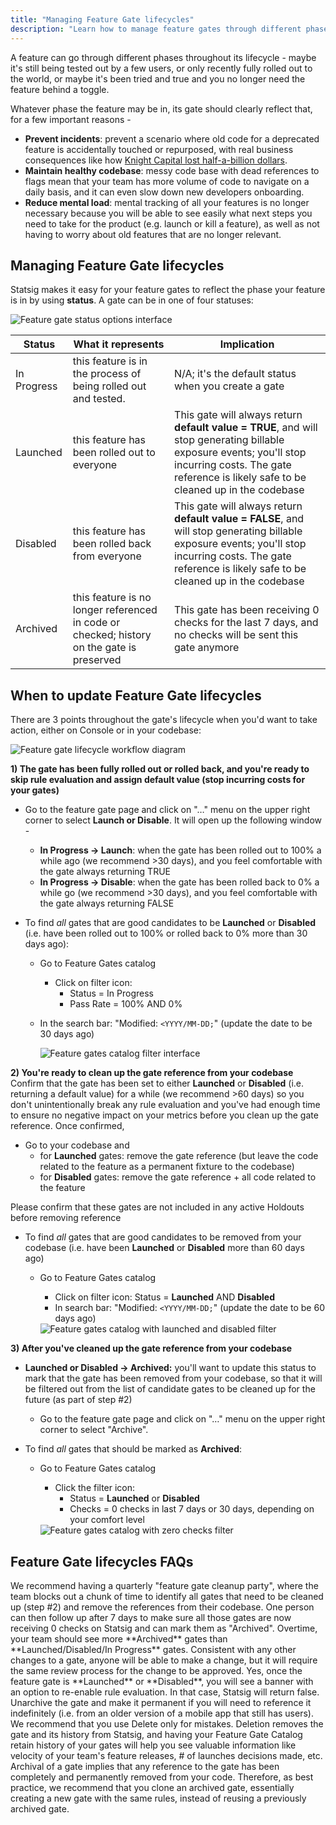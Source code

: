 ```yaml
---
title: "Managing Feature Gate lifecycles"
description: "Learn how to manage feature gates through different phases of their lifecycle - from testing to full rollout to cleanup and archival."
---
```


A feature can go through different phases throughout its lifecycle - maybe it's still being tested out by a few users, or only recently fully rolled out to the world, or maybe it's been tried and true and you no longer need the feature behind a toggle.

Whatever phase the feature may be in, its gate should clearly reflect that, for a few important reasons -

- **Prevent incidents**: prevent a scenario where old code for a deprecated feature is accidentally touched or repurposed, with real business consequences like how [Knight Capital lost half-a-billion dollars](https://www.statsig.com/blog/lose-half-a-billion-dollars-with-bad-feature-flags-knight-capital).
- **Maintain healthy codebase**: messy code base with dead references to flags mean that your team has more volume of code to navigate on a daily basis, and it can even slow down new developers onboarding.
- **Reduce mental load**: mental tracking of all your features is no longer necessary because you will be able to see easily what next steps you need to take for the product (e.g. launch or kill a feature), as well as not having to worry about old features that are no longer relevant.

## Managing Feature Gate lifecycles

Statsig makes it easy for your feature gates to reflect the phase your feature is in by using **status**. A gate can be in one of four statuses:

<Frame>
  <img src="https://user-images.githubusercontent.com/120431069/216169028-44ca6ce1-1300-44b6-9156-55ea52cd85ea.png" alt="Feature gate status options interface" />
</Frame>


| Status | What it represents | Implication |
|-------------|-----------------------|---------|
|   In Progress   | this feature is in the process of being rolled out and tested. | N/A; it's the default status when you create a gate |
|   Launched   |  this feature has been rolled out to everyone | This gate will always return **default value = TRUE**, and will stop generating billable exposure events; you'll stop incurring costs. The gate reference is likely safe to be cleaned up in the codebase |
|   Disabled         | this feature has been rolled back from everyone  | This gate will always return **default value = FALSE**, and will stop generating billable exposure events; you'll stop incurring costs. The gate reference is likely safe to be cleaned up in the codebase |
|   Archived    | this feature is no longer referenced in code or checked; history on the gate is preserved | This gate has been receiving 0 checks for the last 7 days, and no checks will be sent this gate anymore |


## When to update Feature Gate lifecycles

There are 3 points throughout the gate's lifecycle when you'd want to take action, either on Console or in your codebase:

<Frame>
  <img src="https://user-images.githubusercontent.com/120431069/216169769-23062719-92da-4ae5-a437-935b2ef5b05c.png" alt="Feature gate lifecycle workflow diagram" />
</Frame>


**1) The gate has been fully rolled out or rolled back, and you're ready to skip rule evaluation and assign default value (stop incurring costs for your gates)**

  - Go to the feature gate page and click on "…" menu on the upper right corner to select **Launch or Disable**. It will open up the following window -
    - **In Progress → Launch**: when the gate has been rolled out to 100% a while ago (we recommend >30 days), and you feel comfortable with the gate always returning TRUE
    - **In Progress → Disable**: when the gate has been rolled back to 0% a while go (we recommend >30 days), and you feel comfortable with the gate always returning FALSE


  - To find _all_ gates that are good candidates to be **Launched** or **Disabled** (i.e. have been rolled out to 100% or rolled back to 0% more than 30 days ago):
    - Go to Feature Gates catalog
      - Click on filter icon:
        - Status = In Progress
        - Pass Rate = 100% AND 0%
    - In the search bar: "Modified: `<YYYY/MM-DD;`" (update the date to be 30 days ago)

      <Frame>
        <img src="https://user-images.githubusercontent.com/120431069/216164917-85a7da7a-2ee6-4ba5-8ca6-c6ced99516ee.png" alt="Feature gates catalog filter interface" />
      </Frame>

**2) You're ready to clean up the gate reference from your codebase**
Confirm that the gate has been set to either **Launched** or **Disabled** (i.e. returning a default value) for a while (we recommend >60 days) so you don't unintentionally break any rule evaluation and you've had enough time to ensure no negative impact on your metrics before you clean up the gate reference. Once confirmed,

  - Go to your codebase and
    - for **Launched** gates: remove the gate reference (but leave the code related to the feature as a permanent fixture to the codebase)
    - for **Disabled** gates: remove the gate reference + all code related to the feature

<Note>
Please confirm that these gates are not included in any active Holdouts before removing reference
</Note>

  - To find *all* gates that are good candidates to be removed from your codebase (i.e. have been **Launched** or **Disabled** more than 60 days ago)
    - Go to Feature Gates catalog
      - Click on filter icon: Status = **Launched** AND **Disabled**
      - In search bar: "Modified: `<YYYY/MM-DD;`" (update the date to be 60 days ago)

      <Frame>
        <img src="https://user-images.githubusercontent.com/120431069/216166227-7e36df55-f540-4c74-a899-e0bfdfb808f6.png" alt="Feature gates catalog with launched and disabled filter" />
      </Frame>


**3) After you've cleaned up the gate reference from your codebase**

- **Launched or Disabled → Archived:** you'll want to update this status to mark that the gate has been removed from your codebase, so that it will be filtered out from the list of candidate gates to be cleaned up for the future (as part of step #2)
  - Go to the feature gate page and click on "…" menu on the upper right corner to select "Archive".

- To find _all_ gates that should be marked as **Archived**:
    - Go to Feature Gates catalog
      - Click the filter icon:
        - Status = **Launched** or **Disabled**
        - Checks = 0 checks in last 7 days or 30 days, depending on your comfort level

      <Frame>
        <img src="https://user-images.githubusercontent.com/120431069/216166665-b9ad6655-4c6e-4b66-8a65-8e94e98e3485.png" alt="Feature gates catalog with zero checks filter" />
      </Frame>


## Feature Gate lifecycles FAQs

<AccordionGroup>

<Accordion title="What is the best practice for our team to do a feature gate cleanup?">
We recommend having a quarterly "feature gate cleanup party", where the team blocks out a chunk of time to identify all gates that need to be cleaned up (step #2) and remove the references from their codebase. One person can then follow up after 7 days to make sure all those gates are now receiving 0 checks on Statsig and can mark them as "Archived". Overtime, your team should see more **Archived** gates than **Launched/Disabled/In Progress** gates.
</Accordion>

<Accordion title="Who can make these status changes?">
Consistent with any other changes to a gate, anyone will be able to make a change, but it will require the same review process for the change to be approved.
</Accordion>

<Accordion title="Once my gate has been launched or disabled, can I re-enable rule evaluation for it?">
Yes, once the feature gate is **Launched** or **Disabled**, you will see a banner with an option to re-enable rule evaluation.
</Accordion>

<Accordion title="Just in case...What value will be returned if an archived feature gate is ever referenced from a codebase?">
In that case, Statsig will return false. Unarchive the gate and make it permanent if you will need to reference it indefinitely (i.e. from an older version of a mobile app that still has users).
</Accordion>

<Accordion title="When would I delete a feature gate?">
We recommend that you use Delete only for mistakes. Deletion removes the gate and its history from Statsig, and having your Feature Gate Catalog retain history of your gates will help you see valuable information like velocity of your team's feature releases, # of launches decisions made, etc.
</Accordion>

<Accordion title="What if I want to re-use a feature gate that has been archived already?">
Archival of a gate implies that any reference to the gate has been completely and permanently removed from your code. Therefore, as best practice, we recommend that you clone an archived gate, essentially creating a new gate with the same rules, instead of reusing a previously archived gate.
</Accordion>

</AccordionGroup>